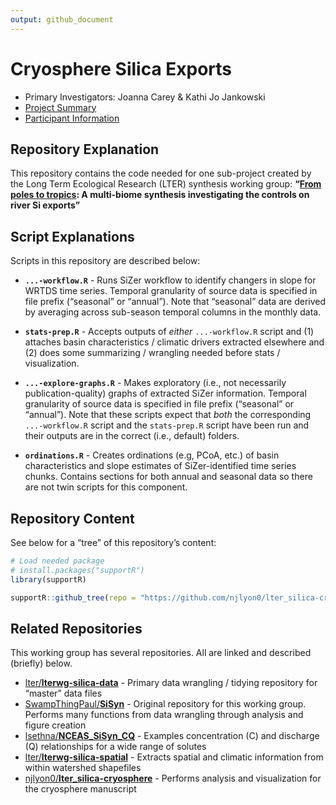 ```yaml
---
output: github_document
---
```


# Cryosphere Silica Exports

- Primary Investigators: Joanna Carey & Kathi Jo Jankowski
- [Project Summary](https://lternet.edu/working-groups/river-si-exports/)
- [Participant Information](https://www.nceas.ucsb.edu/projects/12816)

## Repository Explanation

This repository contains the code needed for one sub-project created by the Long Term Ecological Research (LTER) synthesis working group: **"[From poles to tropics](https://www.nceas.ucsb.edu/workinggroups/lter-si-exports): A multi-biome synthesis investigating the controls on river Si exports"**

## Script Explanations

Scripts in this repository are described below:

- **`...-workflow.R`** - Runs SiZer workflow to identify changers in slope for WRTDS time series. Temporal granularity of source data is specified in file prefix ("seasonal" or "annual"). Note that "seasonal" data are derived by averaging across sub-season temporal columns in the monthly data.

- **`stats-prep.R`** - Accepts outputs of _either_ `...-workflow.R` script and (1) attaches basin characteristics / climatic drivers extracted elsewhere and (2) does some summarizing / wrangling needed before stats / visualization.

- **`...-explore-graphs.R`** - Makes exploratory (i.e., not necessarily publication-quality) graphs of extracted SiZer information. Temporal granularity of source data is specified in file prefix ("seasonal" or "annual"). Note that these scripts expect that _both_ the corresponding `...-workflow.R` script and the `stats-prep.R` script have been run and their outputs are in the correct (i.e., default) folders.

- **`ordinations.R`** - Creates ordinations (e.g, PCoA, etc.) of basin characteristics and slope estimates of SiZer-identified time series chunks. Contains sections for both annual and seasonal data so there are not twin scripts for this component.

## Repository Content

See below for a "tree" of this repository's content:

```r
# Load needed package
# install.packages("supportR")
library(supportR)
```

```r
supportR::github_tree(repo = "https://github.com/njlyon0/lter_silica-cryosphere", exclude = "_deprecated")
```

## Related Repositories

This working group has several repositories. All are linked and described (briefly) below.

- [lter/**lterwg-silica-data**](https://github.com/lter/lterwg-silica-data) - Primary data wrangling / tidying repository for "master" data files
- [SwampThingPaul/**SiSyn**](https://github.com/SwampThingPaul/SiSyn) - Original repository for this working group. Performs many functions from data wrangling through analysis and figure creation
- [lsethna/**NCEAS_SiSyn_CQ**](https://github.com/lsethna/NCEAS_SiSyn_CQ) - Examples concentration (C) and discharge (Q) relationships for a wide range of solutes
- [lter/**lterwg-silica-spatial**](https://github.com/lter/lterwg-silica-spatial) - Extracts spatial and climatic information from within watershed shapefiles
- [njlyon0/**lter_silica-cryosphere**](https://github.com/njlyon0/lter_silica-cryosphere) - Performs analysis and visualization for the cryosphere manuscript
